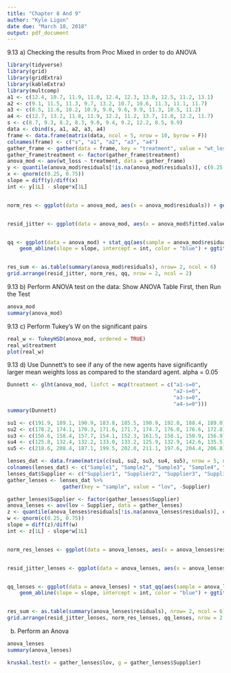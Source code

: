 ```yaml
---
title: "Chapter 8 And 9"
author: "Kyle Ligon"
date due: "March 18, 2018"
output: pdf_document
---
```

9.13 a) Checking the results from Proc Mixed in order to do ANOVA


```r
library(tidyverse)
library(grid)
library(gridExtra)
library(kableExtra)
library(multcomp)
a1 <- c(12.4, 10.7, 11.9, 11.0, 12.4, 12.3, 13.0, 12.5, 11.2, 13.1)
a2 <- c(9.1, 11.5, 11.3, 9.7, 13.2, 10.7, 10.6, 11.3, 11.1, 11.7)
a3 <- c(8.5, 11.6, 10.2, 10.9, 9.0, 9.6, 9.9, 11.3, 10.5, 11.2)
a4 <- c(12.7, 13.2, 11.8, 11.9, 12.2, 11.2, 13.7, 11.8, 12.2, 11.7)
s <- c(8.7, 9.3, 8.2, 8.3, 9.0, 9.4, 9.2, 12.2, 8.5, 9.9)
data <- cbind(s, a1, a2, a3, a4)
frame <- data.frame(matrix(data, ncol = 5, nrow = 10, byrow = F))
colnames(frame) <- c("s", "a1", "a2", "a3", "a4")
gather_frame <- gather(data = frame, key = "treatment", value = "wt_loss")
gather_frame$treatment <- factor(gather_frame$treatment)
anova_mod <- aov(wt_loss ~ treatment, data = gather_frame)
y <- quantile(anova_mod$residuals[!is.na(anova_mod$residuals)], c(0.25, 0.75))
x <- qnorm(c(0.25, 0.75))
slope = diff(y)/diff(x)
int <- y[1L] - slope*x[1L]


norm_res <- ggplot(data = anova_mod, aes(x = anova_mod$residuals)) + geom_histogram(bins = 6) + xlab("Residuals") + ggtitle("Residuals")


resid_jitter <- ggplot(data = anova_mod, aes(x = anova_mod$fitted.values, y = anova_mod$residuals)) + geom_jitter() +  xlab("Group Mean") + ylab("Residuals") + ggtitle("Residuals vs. Predicted Mean")


qq <- ggplot(data = anova_mod) + stat_qq(aes(sample = anova_mod$residuals), alpha = 0.5) + 
    geom_abline(slope = slope, intercept = int, color = "blue") + ggtitle("Q-Q Plot")


res_sum <- as.table(summary(anova_mod$residuals), nrow= 2, ncol = 6)
grid.arrange(resid_jitter, norm_res, qq, nrow = 2, ncol = 2)
```

9.13 b) Perform ANOVA test on the data: Show ANOVA Table First, then Run the Test
```r
anova_mod
summary(anova_mod)
```
9.13 c) Perform Tukey's W on the significant pairs
```r
real_w <- TukeyHSD(anova_mod, ordered = TRUE)
real_w$treatment
plot(real_w)
```

9.13 d) Use Dunnett's to see if any of the new agents have significantly larger mean weights loss as compared to the standard agent.  alpha = 0.05
```r
Dunnett <- glht(anova_mod, linfct = mcp(treatment = c("a1-s=0", 
                                                      "a2-s=0",
                                                      "a3-s=0",
                                                      "a4-s=0")))
summary(Dunnett)
```


```r
su1 <- c(191.9, 189.1, 190.9, 183.8, 185.5, 190.9, 192.8, 188.4, 189.0)
su2 <- c(178.2, 174.1, 170.3, 171.6, 171.7, 174.7, 176.0, 176.6, 172.8)
su3 <- c(156.6, 158.4, 157.7, 154.1, 152.3, 161.5, 158.1, 150.9, 156.9)
su4 <- c(125.8, 132.4, 132.2, 133.0, 133.2, 125.9, 132.9, 142.6, 135.5)
su5 <- c(218.6, 208.4, 187.1, 199.5, 202.0, 211.1, 197.6, 204.4, 206.8)

lenses_dat <- data.frame(matrix(c(su1, su2, su3, su4, su5), nrow = 5, ncol = 9, byrow = TRUE))
colnames(lenses_dat) <- c("Sample1", "Sample2", "Sample3", "Sample4", "Sample5", "Sample6", "Sample7", "Sample8", "Sample9")
lenses_dat$Supplier <- c("Supplier1", "Supplier2", "Supplier3", "Supplier4", "Supplier5")
gather_lenses <- lenses_dat %>%
                  gather(key = "sample", value = "lov", -Supplier)

gather_lenses$Supplier <- factor(gather_lenses$Supplier)
anova_lenses <- aov(lov ~ Supplier, data = gather_lenses)
z <- quantile(anova_lenses$residuals[!is.na(anova_lenses$residuals)], c(0.25, 0.75))
w <- qnorm(c(0.25, 0.75))
slope = diff(z)/diff(w)
int <- z[1L] - slope*w[1L]


norm_res_lenses <- ggplot(data = anova_lenses, aes(x = anova_lenses$residuals)) + geom_histogram(bins = 6) + xlab("Residuals") + ggtitle("Residuals")


resid_jitter_lenses <- ggplot(data = anova_lenses, aes(x = anova_lenses$fitted.values, y = anova_lenses$residuals)) + geom_jitter() +  xlab("Group Mean") + ylab("Residuals") + ggtitle("Residuals vs. Predicted Mean")


qq_lenses <- ggplot(data = anova_lenses) + stat_qq(aes(sample = anova_lenses$residuals), alpha = 0.5) + 
    geom_abline(slope = slope, intercept = int, color = "blue") + ggtitle("Q-Q Plot")


res_sum <- as.table(summary(anova_lenses$residuals), nrow= 2, ncol = 6)
grid.arrange(resid_jitter_lenses, norm_res_lenses, qq_lenses, nrow = 2, ncol = 2)
```

b) Perform an Anova
```r
anova_lenses
summary(anova_lenses)
```

```r
kruskal.test(x = gather_lenses$lov, g = gather_lenses$Supplier)
```






